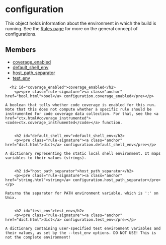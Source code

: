 <html devsite>
<head>
  <meta name="project_path" value="/_project.yaml">
  <meta name="book_path" value="/versions/6.4.0/_book.yaml">
</head>
<body>

<h1 class="page-title" id="modules.configuration">configuration</h1>

<!-- {% raw %} -->

This object holds information about the environment in which the build is running. See the <a href='https://bazel.build/versions/6.4.0/rules/rules#configurations'>Rules page</a> for more on the general concept of configurations.

<h2>Members</h2>
<ul>
    <li>
    <a href="#coverage_enabled">coverage_enabled</a>
  </li>
      <li>
    <a href="#default_shell_env">default_shell_env</a>
  </li>
      <li>
    <a href="#host_path_separator">host_path_separator</a>
  </li>
      <li>
    <a href="#test_env">test_env</a>
  </li>
  </ul>

      <h2 id="coverage_enabled">coverage_enabled</h2>
        <p><pre class="rule-signature"><a class="anchor" href="bool.html">bool</a> configuration.coverage_enabled</pre></p>

    A boolean that tells whether code coverage is enabled for this run. Note that this does not compute whether a specific rule should be instrumented for code coverage data collection. For that, see the <a href="ctx.html#coverage_instrumented"><code>ctx.coverage_instrumented</code></a> function.


        <h2 id="default_shell_env">default_shell_env</h2>
        <p><pre class="rule-signature"><a class="anchor" href="dict.html">dict</a> configuration.default_shell_env</pre></p>

    A dictionary representing the static local shell environment. It maps variables to their values (strings).


        <h2 id="host_path_separator">host_path_separator</h2>
        <p><pre class="rule-signature"><a class="anchor" href="string.html">string</a> configuration.host_path_separator</pre></p>

    Returns the separator for PATH environment variable, which is ':' on Unix.


        <h2 id="test_env">test_env</h2>
        <p><pre class="rule-signature"><a class="anchor" href="dict.html">dict</a> configuration.test_env</pre></p>

    A dictionary containing user-specified test environment variables and their values, as set by the --test_env options. DO NOT USE! This is not the complete environment!



</body>
</html>

<!-- {% endraw %} -->
